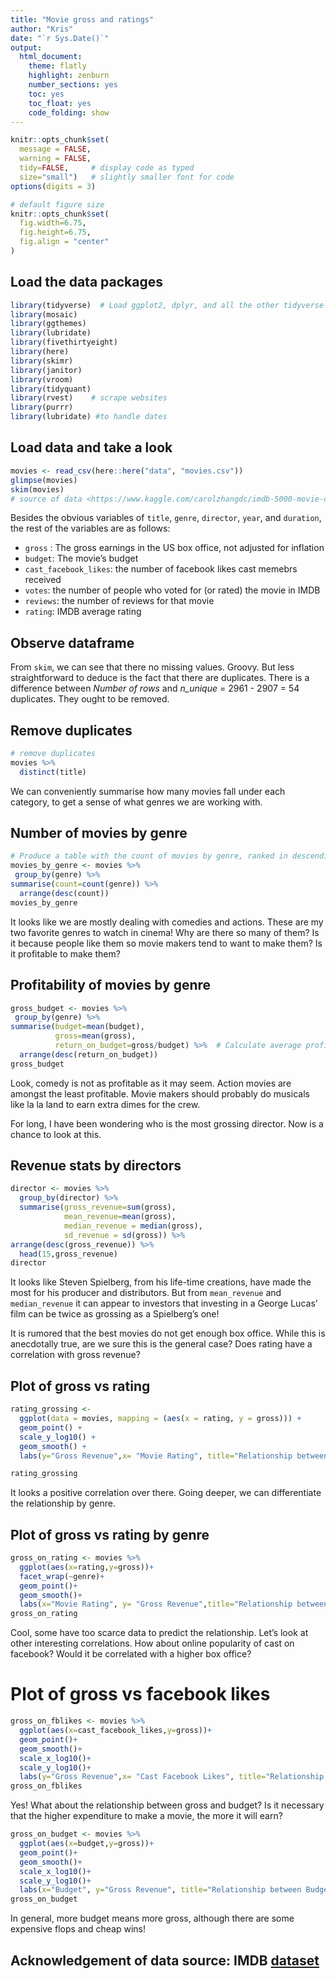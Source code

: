 ```yaml
---
title: "Movie gross and ratings"
author: "Kris"
date: "`r Sys.Date()`"
output:
  html_document:
    theme: flatly
    highlight: zenburn
    number_sections: yes
    toc: yes
    toc_float: yes
    code_folding: show
---
```


```r
knitr::opts_chunk$set(
  message = FALSE, 
  warning = FALSE, 
  tidy=FALSE,     # display code as typed
  size="small")   # slightly smaller font for code
options(digits = 3)

# default figure size
knitr::opts_chunk$set(
  fig.width=6.75, 
  fig.height=6.75,
  fig.align = "center"
)
```

## Load the data packages

```r
library(tidyverse)  # Load ggplot2, dplyr, and all the other tidyverse packages
library(mosaic)
library(ggthemes)
library(lubridate)
library(fivethirtyeight)
library(here)
library(skimr)
library(janitor)
library(vroom)
library(tidyquant)
library(rvest)    # scrape websites
library(purrr)  
library(lubridate) #to handle dates
```

## Load data and take a look

```r
movies <- read_csv(here::here("data", "movies.csv"))
glimpse(movies)
skim(movies)
# source of data <https://www.kaggle.com/carolzhangdc/imdb-5000-movie-dataset>
```

Besides the obvious variables of `title`, `genre`, `director`, `year`, and `duration`, the rest of the variables are as follows:

- `gross` : The gross earnings in the US box office, not adjusted for inflation
- `budget`: The movie's budget 
- `cast_facebook_likes`: the number of facebook likes cast memebrs received
- `votes`: the number of people who voted for (or rated) the movie in IMDB 
- `reviews`: the number of reviews for that movie
- `rating`: IMDB average rating 

## Observe dataframe

From `skim`, we can see that there no missing values. Groovy. But less straightforward to deduce is the fact that there are duplicates. There is a difference between *Number of rows* and *n_unique* = 2961 - 2907 = 54 duplicates. They ought to be removed.

## Remove duplicates

```r
# remove duplicates
movies %>% 
  distinct(title)
```

We can conveniently summarise how many movies fall under each category, to get a sense of what genres we are working with.

## Number of movies by genre

```r
# Produce a table with the count of movies by genre, ranked in descending order
movies_by_genre <- movies %>% 
 group_by(genre) %>% 
summarise(count=count(genre)) %>% 
  arrange(desc(count))
movies_by_genre
```

It looks like we are mostly dealing with comedies and actions. These are my two favorite genres to watch in cinema! Why are there so many of them? Is it because people like them so movie makers tend to want to make them? Is it profitable to make them?

## Profitability of movies by genre

```r
gross_budget <- movies %>% 
 group_by(genre) %>% 
summarise(budget=mean(budget),
          gross=mean(gross),
          return_on_budget=gross/budget) %>%  # Calculate average profitability in $ gross per $ budget
  arrange(desc(return_on_budget))
gross_budget
```

Look, comedy is not as profitable as it may seem. Action movies are amongst the least profitable. Movie makers should probably do musicals like la la land to earn extra dimes for the crew.

For long, I have been wondering who is the most grossing director. Now is a chance to look at this.

## Revenue stats by directors

```r
director <- movies %>% 
  group_by(director) %>% 
  summarise(gross_revenue=sum(gross),
            mean_revenue=mean(gross),
            median_revenue = median(gross),
            sd_revenue = sd(gross)) %>% 
arrange(desc(gross_revenue)) %>% 
  head(15,gross_revenue)
director
```

It looks like Steven Spielberg, from his life-time creations, have made the most for his producer and distributors. But from `mean_revenue` and `median_revenue` it can appear to investors that investing in a George Lucas' film can be twice as grossing as a Spielberg's one!

It is rumored that the best movies do not get enough box office. While this is anecdotally true, are we sure this is the general case? Does rating have a correlation with gross revenue?

## Plot of gross vs rating

```r
rating_grossing <- 
  ggplot(data = movies, mapping = (aes(x = rating, y = gross))) +
  geom_point() +
  scale_y_log10() +
  geom_smooth() +
  labs(y="Gross Revenue",x= "Movie Rating", title="Relationship between Gross Revenue & IMDB ratings")

rating_grossing
```

It looks a positive correlation over there. Going deeper, we can differentiate the relationship by genre.

## Plot of gross vs rating by genre

```r
gross_on_rating <- movies %>% 
  ggplot(aes(x=rating,y=gross))+
  facet_wrap(~genre)+
  geom_point()+
  geom_smooth()+
  labs(x="Movie Rating", y= "Gross Revenue",title="Relationship between Gross Revenue & Movie Rating")
gross_on_rating
```

Cool, some have too scarce data to predict the relationship. Let's look at other interesting correlations. How about online popularity of cast on facebook? Would it be correlated with a higher box office?

# Plot of gross vs facebook likes

```r
gross_on_fblikes <- movies %>% 
  ggplot(aes(x=cast_facebook_likes,y=gross))+
  geom_point()+
  geom_smooth()+
  scale_x_log10()+
  scale_y_log10()+
  labs(y="Gross Revenue",x= "Cast Facebook Likes", title="Relationship between Gross Revenue & Cast Facebook Likes")
gross_on_fblikes
```

Yes! What about the relationship between gross and budget? Is it necessary that the higher expenditure to make a movie, the more it will earn?

```r
gross_on_budget <- movies %>% 
  ggplot(aes(x=budget,y=gross))+
  geom_point()+
  geom_smooth()+
  scale_x_log10()+
  scale_y_log10()+
  labs(x="Budget", y="Gross Revenue", title="Relationship between Budget & Gross Revenue")
gross_on_budget

```
  
In general, more budget means more gross, although there are some expensive flops and cheap wins!

## Acknowledgement of data source: IMDB [dataset](https://www.kaggle.com/carolzhangdc/imdb-5000-movie-dataset)
